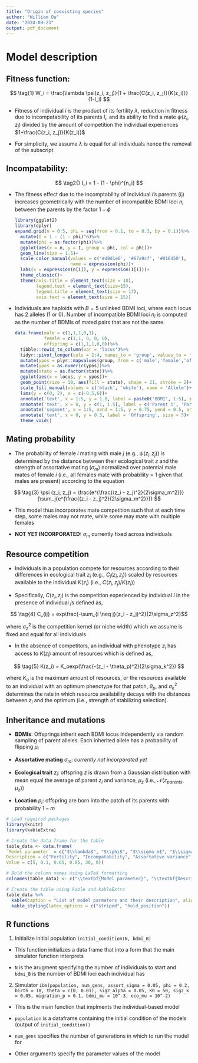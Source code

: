 ```yaml
---
title: "Origin of coexisting species"
author: "William Ou"
date: "2024-09-23"
output: pdf_document
---
```


# Model description

## Fitness function:

$$
\tag{1}
W_i = \frac{\lambda \psi(z_i, z_j)}{1 + \frac{C(z_i, z_j)}{K(z_i)}} (1-I_i)
$$

-   Fitness of individual $i$ is the product of its fertility $\lambda$, reduction in fitness due to incompatability of its parents $I_i$, and its ability to find a mate $\psi (z_i, z_j)$ divided by the amount of competition the individual experiences $1+\frac{C(z_i, z_j)}{K(z_i)}$

-   For simplicity, we assume $\lambda$ is equal for all individuals hence the removal of the subscript

## Incompatability:

$$
\tag2{}
I_i = 1 - (1 - \phi)^{n_i}
$$

-   The fitness effect due to the incomptability of individual $i$'s parents ($I_i$) increases geometrically with the number of incompatible BDMI loci $n_i$ between the parents by the factor $1 -\phi$

    ```r
    library(ggplot2)
    library(dplyr)
    expand.grid(n = 0:5, phi = seq(from = 0.1, to = 0.3, by = 0.1))%>%
      mutate(I = 1 - (1 - phi)^n)%>%
      mutate(phi = as.factor(phi))%>%
      ggplot(aes(x = n, y = I, group = phi, col = phi))+ 
      geom_line(size = 1.5)+
      scale_color_manual(values = c('#d0d1e6', '#67a9cf', '#016450'),
                         name = expression(phi))+
      labs(x = expression(n[i]), y = expression(I[i]))+
      theme_classic()+
      theme(axis.title = element_text(size = 18),
            legend.text = element_text(size=15),
            legend.title = element_text(size = 17),
            axis.text = element_text(size = 15))
    ```

-   Individuals are haploids with $B = 5$ unlinked BDMI loci, where each locus has 2 alleles (1 or 0). Number of incompatible BDMI loci $n_i$ is computed as the number of BDMIs of mated pairs that are not the same.

    ```r
    data.frame(male = c(1,1,1,0,1),
               female = c(1,1, 0, 0, 0),
               offspring = c(1,1,1,0,0))%>%
      tibble::rowid_to_column(var = 'locus')%>%
      tidyr::pivot_longer(cols = 2:4, names_to = 'group', values_to = 'state')%>%
      mutate(ypos = plyr::mapvalues(group, from = c('male','female','offspring'), to = c(1.5, 1, 0.3)))%>%
      mutate(ypos = as.numeric(ypos))%>%
      mutate(state = as.factor(state))%>%
      ggplot(aes(x = locus, y = ypos))+
      geom_point(size = 10, aes(fill = state), shape = 21, stroke = 2)+
      scale_fill_manual(values = c('black', 'white'), name = 'Allele')+
      lims(y = c(0, 2), x = c(-0.5,6))+
      annotate('text', x = 1:5, y = 1.8, label = paste0('BDMI', 1:5), size = 4)+
      annotate('text', x = 0, y = c(1, 1.5), label = c('Parent i', 'Parent j'), size = 5)+
      annotate('segment', x = 1:5, xend = 1:5, y = 0.75, yend = 0.5, arrow = arrow(type = "closed", length = unit(0.3, 'cm')))+
      annotate('text', x = 0, y = 0.3, label = 'Offspring', size = 5)+
      theme_void()
    ```

## Mating probability

-   The probability of female $i$ mating with male $j$ (e.g., $\psi (z_i, z_j)$) is determined by the distance between their ecological trait $z$ and the strength of assortative mating ($\sigma_m$) normalized over potential male mates of female $i$ (i.e., all females mate with probability = 1 given that males are present) according to the equation

$$
\tag{3}
\psi (z_i, z_j)  = \frac{e^{\frac{(z_i - z_j)^2}{2\sigma_m^2}}} {\sum_j{e^{\frac{(z_i - z_j)^2}{2\sigma_m^2}}}}
$$

-   This model thus incorporates mate competition such that at each time step, some males may not mate, while some may mate with multiple females

-   **NOT YET INCORPORATED:** $\sigma_m$ currently fixed across individuals

## Resource competition

-   Individuals in a population compete for resources according to their differences in ecological trait $z_i$ (e.g., $C_i(z_i, z_j)$) scaled by resources available to the individual $K(z_i)$ (i.e., $C(z_i, z_j) / K(z_i)$)

-   Specifically, $C(z_i, z_j)$ is the competition experienced by individual $i$ in the presence of individual $j$s defined as,

$$
\tag{4}
C_{ij} = exp\frac{-\sum_{i \neq j}(z_i - z_j)^2}{2\sigma_z^2}$$

where $\sigma_z^2$ is the competition kernel (or niche width) which we assume is fixed and equal for all individuals

-   In the absence of competitors, an individual with phenotype $z_i$ has access to $K(z_i)$ amount of resources which is defined as,

$$
\tag{5}
K(z_i) =   K_oexp(\frac{-(z_i - \theta_p)^2}{2\sigma_k^2})
$$

where $K_o$ is the maximum amount of resources, or the resources available to an individual with an optimum phenotype for that patch, $\theta_p$, and $\sigma_k^2$ determines the rate in which resource availability decays with the distances between $z_i$ and the optimum (i.e., strength of stabilizing selection).

## Inheritance and mutations

-   **BDMIs**: Offsprings inherit each BDMI locus independently via random sampling of parent alleles. Each inherited allele has a probability of flipping $\mu_i$

-   **Assortative mating** $\sigma_m$: *currently not incorporated yet*

-   **Ecological trait** $z_i$: offspring $z$ is drawn from a Gaussian distribution with mean equal the average of parent $z_i$ and variance, $\mu_z$ (i.e., $\mathcal{N}(z_{parents}, \mu_z)$)

-   **Location** $p_i$: offspring are born into the patch of its parents with probability $1 - m$

```r
# Load required packages
library(knitr)
library(kableExtra)

# Create the data frame for the table
table_data <- data.frame(
`Model parameter` = c("$\\lambda$", "$\\phi$", "$\\sigma_m$", "$\\sigma_z$", "$K_o$", "$\\theta_p$"),
Description = c("Fertility", "Incompatability", "Assortative variance", "Niche width", "Maximum resource availability", "Optimum of patch p"),
Value = c(5, 0.1, 0.05, 0.05, 30, 0))

# Bold the column names using LaTeX formatting
colnames(table_data) <- c("\\textbf{Model parameter}", "\\textbf{Description}", "\\textbf{Value [interval]}")

# Create the table using kable and kableExtra
table_data %>%
  kable(caption = "List of model parmaters and their description", align = 'c', format = "latex", escape = FALSE) %>%
  kable_styling(latex_options = c("striped", "hold_position"))
```

## R functions

1.  Initialize initial population `initial_condition(N, bdmi_B)`

-   This function initializes a data frame that into a form that the main simulator function interprets

-   `N` is the arugment specifying the number of individuals to start and `bdmi_B` is the number of BDMI loci each individual has

2.  Simulator `ibm(population, num_gens, assort_sigma = 0.05, phi = 0.2, birth = 10, theta = c(0, 0.01), sig2_alpha = 0.05, K0 = 50, sig2_k = 0.05, migration_p = 0.1, bdmi_mu = 10^-3, eco_mu = 10^-2)`

-   This is the main function that implments the individual-based model

-   `population` is a dataframe containing the initial condition of the models (output of `initial_condition()`

-   `num_gens` specifies the number of generations in which to run the model for

-   Other arguments specify the parameter values of the model
